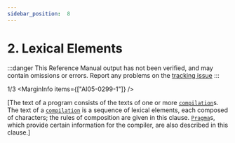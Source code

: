 ```yaml
---
sidebar_position:  8
---
```


# 2. Lexical Elements

:::danger
This Reference Manual output has not been verified,
and may contain omissions or errors.
Report any problems on the [tracking issue](https://github.com/ada-lang-io/ada-lang-io/issues/20)
:::


<MarginText>1/3</MarginText>
<MarginInfo items={["AI05-0299-1"]} />
<p>[The text of a program consists of the texts of one or more <code><a href="/docs/arm/AA-10/AA-10.1#S0285">compilation</a></code>s. The text of a <code><a href="/docs/arm/AA-10/AA-10.1#S0285">compilation</a></code> is a sequence of lexical elements, each composed of characters; the rules of composition are given in this clause. <code><a href="/docs/arm/AA-2/AA-2.8#S0019">Pragma</a></code>s, which provide certain information for the compiler, are also described in this clause.] <br /></p>

